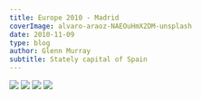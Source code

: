 ---
title: Europe 2010 - Madrid
coverImage: alvaro-araoz-NAEOuHmX2DM-unsplash
date: 2010-11-09
type: blog
author: Glenn Murray
subtitle: Stately capital of Spain
---

<Image src="MadridCityHall-KatyPerry"  />
 <TextCollapse src="MadridCityHall-KatyPerry" />
 <Image src="ItsALiving"  />
 <TextCollapse src="ItsALiving" />
 <Image src="MadridCityHall"  />
 <TextCollapse src="MadridCityHall" />
 <Image src="MadridMetropolis"  />
 <TextCollapse src="MadridMetropolis" />
